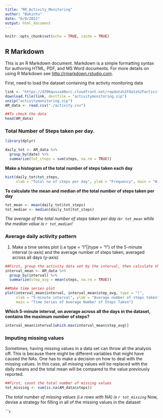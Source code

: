 ```yaml
---
title: "RR_Activity_Monitoring"
author: "Bakintu"
date: "6/9/2022"
output: html_document
---
```


```r
knitr::opts_chunk$set(echo = TRUE, cache = TRUE)
```

## R Markdown

This is an R Markdown document. Markdown is a simple formatting syntax for authoring HTML, PDF, and MS Word documents. For more details on using R Markdown see <http://rmarkdown.rstudio.com>.

First, need to load the dataset containing the activity monitoring data
```r
link <- "https://d396qusza40orc.cloudfront.net/repdata%2Fdata%2Factivity.zip"
download.file(link, destfile = "activitymonitoring.zip")
unzip("activitymonitoring.zip")
AM_data <- read.csv("./activity.csv")

##To check the data
head(AM_data)
```

### Total Number of Steps taken per day.

```r
library(dplyr)
```

```r
daily_tot <- AM_data %>%
  group_by(date) %>%
  summarize(tot_steps = sum(steps, na.rm = TRUE))
```
**Make a histogram of the total number of steps taken each day**
```r
hist(daily_tot$tot_steps, 
     xlab = "Total no of steps per day", ylab = "Frequency", main = "Histogram of Total Number of Steps Taken per Day", col = "coral")
```
**To calculate the mean and median of the total number of steps taken per day**
```r
tot_mean <- mean(daily_tot$tot_steps)
tot_median <- median(daily_tot$tot_steps)
```
*The average of the total number of steps taken per day is`r tot_mean` while the median value is `r tot_median`!*

### Average daily activity pattern
1. Make a time series plot (i.e type = "l"|}type = "l") of the 5-minute interval (x-axis) and the average number of steps taken, averaged across all days (y-axis)
```r
##First, group the activity data set by the interval, then calculate the mean of the groups while ignoring the NAs
interval_mean <- AM_data %>%
  group_by(interval) %>%
  summarize(step_avg = mean(steps, na.rm = TRUE))

##Make time series plot
plot(interval_mean$interval, interval_mean$step_avg, type = "l", 
     xlab = "5-minute interval", ylab = "Average number of steps taken",
     main = "Time Series of Average Number of Steps Taken")
```

**Which 5-minute interval, on average across all the days in the dataset, contains the maximum number of steps?**
```r
interval_mean$interval[which.max(interval_mean$step_avg)]
```

### Imputing missing values
Sometimes, having missing values in a data set can throw all the analysis off. This is because there might be different variables that might have caused the NAs. One has to make a decision on how to deal with the missing values. In this case, all missing values will be replaced with the daily means and the total mean will be compared to the value previously reported.

```r
##First, count the total number of missing values
tot_missing <- sum(is.na(AM_data$steps))
```
*The total number of missing values (i.e rows with NA) is `r tot_missing`*
Now, devise a strategy for filling in all of the missing values in the dataset

```r
